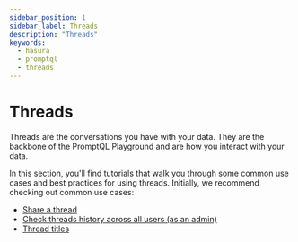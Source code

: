 ```yaml
---
sidebar_position: 1
sidebar_label: Threads
description: "Threads"
keywords:
  - hasura
  - promptql
  - threads
---
```


# Threads

Threads are the conversations you have with your data. They are the backbone of the PromptQL Playground and are how you
interact with your data.

In this section, you'll find tutorials that walk you through some common use cases and best practices for using threads.
Initially, we recommend checking out common use cases:

- [Share a thread](/promptql-playground/threads/1-shared-threads.mdx)
- [Check threads history across all users (as an admin)](/promptql-playground/threads/2-thread-history.mdx)
- [Thread titles](/promptql-playground/threads/3-thread-titles.mdx)
